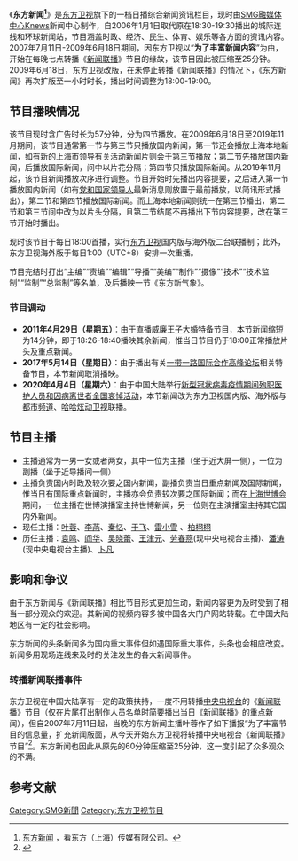 {{In-progress_tvshow|东方新闻}}
{{电视节目信息框
| 颜色       = #B22222
| 字体颜色=white
| 名称       = 东方新闻<br>{{lang|en|DragonTV Primetime News}}
| 原名       = 
| 图片       = File:DragonTV Primetime News.png
| 图说       = 
| 类型       = 新闻
| 原创       = 
| 发展       = 
| 导演       = 
| 主持       = [[叶蓉|叶蓉]]、[[李菡_(主持人)|李菡]]、[[秦忆|秦忆]]、[[雷小雪|雷小雪]]、[[于飞_(主持人)|于飞]]、[[柏栩栩|柏栩栩]]
| 演出       = 
| 配音       = 
| 旁白       = 
| 主题曲     = 
| 片头曲     = 
| 片尾曲     = 
| 作曲       = 
| 国家       = {{PRC}}
| 地区       = 
| 语言       = [[普通话|普通话]]
| 季数       = 
| 系列数     = 
| 辑数       = 
| 集数       = 
| 每集列表   = 
| 执行制片   = 
| 制片人     = 
| 监制       = 
| 副制片人   = 
| 共同制片人 = 
| 编审       = 
| 剪辑       = 
| 外景       = 
| 机位       = 
| 每集长     = 60分钟（2006年1月1日－2007年7月10日）<br />25分钟（2007年7月11日－2009年6月17日）<br />60分钟（2009年6月18日至今）
| 制作公司   = [[SMG电视新闻中心|SMG电视新闻中心]]（2006年1月1日—2016年6月6日）<br>SMG融媒体中心KNEWS新闻中心（2016年6月7日至今）
| 频道       = [[东方卫视|东方卫视]]
| 电视网     = [[东方卫视|东方卫视]]
| 电视台     = [[上海广播电视台|上海广播电视台]]
| 视频制式   = [[SDTV|SDTV]] [[576i|576i]] [[16:9|16:9]]<br>[[HDTV|HDTV]] [[1080i|1080i]] [[16:9|16:9]]
| 音频制式   = [[立体声|立体声]]
| 首播国家   = {{PRC}}
| 首播地区   = {{PRC}}
| 开始       = 2006年1月1日
| 结束       = 
| 晚于       = 
| 早于       = 
| 相关节目   = 《[[新闻报道_(上海电视台)|新闻报道]]》
| 中国大陆名称 =
| 台湾名称     = 
| 港澳名称     = 
| 马新名称     = 
| 官方网站   = http://www.kankanews.com/list/dfxw/date
| imdb_id    = 
| tv_com_id  = 
}}
《'''东方新闻<ref name="DragonTV Primetime News">[http://www.kankanews.com/list/dfxw/date 东方新闻] {{Wayback|url=http://www.kankanews.com/list/dfxw/date |date=20171205082126 }}，看东方（上海）传媒有限公司。</ref>'''》是[[东方卫视|东方卫视]]旗下的一档日播综合新闻资讯栏目，现时由[[SMG融媒体中心|SMG融媒体中心]]Knews新闻中心制作，自2006年1月1日取代原在18:30-19:30播出的城际连线和环球新闻站，节目涵盖时政、经济、民生、体育、娱乐等各方面的资讯内容。2007年7月11日-2009年6月18日期间，因东方卫视以“'''为了丰富新闻内容'''”为由，开始在每晚七点转播《[[新闻联播|新闻联播]]》节目的缘故，该节目因此被压缩至25分钟。2009年6月18日，东方卫视改版，在未停止转播《新闻联播》的情况下，《东方新闻》再次扩版至一小时时长，播出时间调整为18:00-19:00。

== 节目播映情况 ==
该节目现时含广告时长为57分钟，分为四节播放。在2009年6月18日至2019年11月期间，该节目通常第一节与第三节只播放国内新闻，第一节还会播放上海本地新闻，如有新的上海市领导有关活动新闻片则会于第三节播放；第二节先播放国内新闻，后播放国际新闻，间中以片花分隔；第四节只播放国际新闻。从2019年11月起，该节目新闻播放次序进行调整。节目开始时先播出内容提要，之后进入第一节播放国内新闻（如有[[党和国家领导人|党和国家领导人]]最新消息则放置于最前播放，以简讯形式播出），第二节和第四节播放国际新闻。而上海本地新闻则统一在第三节播出，第二节和第三节间中改为以片头分隔，且第二节结尾不再播出下节内容提要，改在第三节开始时播出。

现时该节目于每日18:00首播，实行[[东方卫视|东方卫视]]国内版与海外版二台联播制；此外，东方卫视海外版于每日1:00（UTC+8）安排一次重播。

节目完结时打出“主编”“责编”“编辑”“导播”“美编”“制作”“摄像”“技术”“技术监制”“监制”“总监制”等名单，及后播映一节《东方新气象》。

=== 节目调动 ===
* '''2011年4月29日（星期五）'''：由于直播[[剑桥公爵威廉王子与凯特·米德尔顿的婚礼|威廉王子大婚]]特备节目，本节新闻缩短为14分钟，即于18:26-18:40播映其余新闻，惟当日节目仍于18:00正常播放片头及重点新闻。
* '''2017年5月14日（星期日）'''：由于播出有关[[一带一路国际合作高峰论坛|一带一路国际合作高峰论坛]]相关特备节目，本节新闻取消播映。
* '''2020年4月4日（星期六）'''：由于中国大陆举行[[2019冠状病毒病中国大陆疫情|新型冠状病毒疫情期间殉职医护人员和因病离世者]][[全国哀悼日|全国哀悼活动]]，本节新闻改为东方卫视国内版、海外版与[[上海广播电视台都市频道|都市频道]]、[[哈哈炫动卫视|哈哈炫动卫视]]联播。

== 节目主播 ==
* 主播通常为一男一女或者两女，其中一位为主播（坐于近大屏一侧），一位为副播（坐于近导播间一侧）
* 主播负责国内时政及较次要之国内新闻，副播负责当日重点新闻及国际新闻，惟当日有国际重点新闻时，主播亦会负责较次要之国际新闻；而在[[上海世博会|上海世博会]]期间，一位主播在世博演播室主持世博新闻，另一位则在主演播室主持其它国内外新闻。
* 现任主播：[[叶蓉|叶蓉]]、[[李菡_(主持人)|李菡]]、[[秦忆|秦忆]]、[[于飞_(主持人)|于飞]]、[[雷小雪|雷小雪]] 、[[柏栩栩|柏栩栩]]
* 历任主播：[[袁鸣|袁鸣]]、[[阎华|阎华]]、[[吴晓蕾|吴晓蕾]]、[[王津元|王津元]]、[[劳春燕|劳春燕]](现中央电视台主播)、[[潘涛|潘涛]](现中央电视台主播)、[[卜凡_(主持人)|卜凡]]

== 影响和争议 ==
由于东方新闻与《新闻联播》相比节目形式更加生动，新闻内容更为及时受到了相当一部分观众的欢迎。其新闻的视频内容多被中国各大门户网站转载。在中国大陆地区有一定的社会影响。

东方新闻的头条新闻多为国内重大事件但如遇国际重大事件，头条也会相应改变。新闻多用现场连线来及时的关注发生的各大新闻事件。

=== 转播新闻联播事件 ===
东方卫视在中国大陆享有一定的政策扶持，一度不用转播[[中国中央电视台|中央电视台]]的《[[新闻联播|新闻联播]]》节目（仅在片尾打出制作人员名单时简要播出当日《新闻联播》的重点新闻），但自2007年7月11日起，当晚的东方新闻主播叶蓉作了如下播报“为了丰富节目的信息量，扩充新闻版面，从今天开始东方卫视将转播中央电视台《新闻联播》节目”<ref name="">{{cite web | language = zh-cn | publisher = 新浪网 | title = 东方卫视今日起转播《新闻联播》 | url = http://you.video.sina.com.cn/b/5388401-1301628455.html | author = 东方卫视 | date = 2007年7月11日 | accessdate = 2007年7月11日 }}{{Dead link|date=2019年5月 |bot=InternetArchiveBot |fix-attempted=yes }}</ref>。东方新闻也因此从原先的60分钟压缩至25分钟，这一度引起了众多观众的不满。

==参考文献==
{{Reflist}}


[[Category:SMG新聞|Category:SMG新聞]]
[[Category:东方卫视节目|Category:东方卫视节目]]